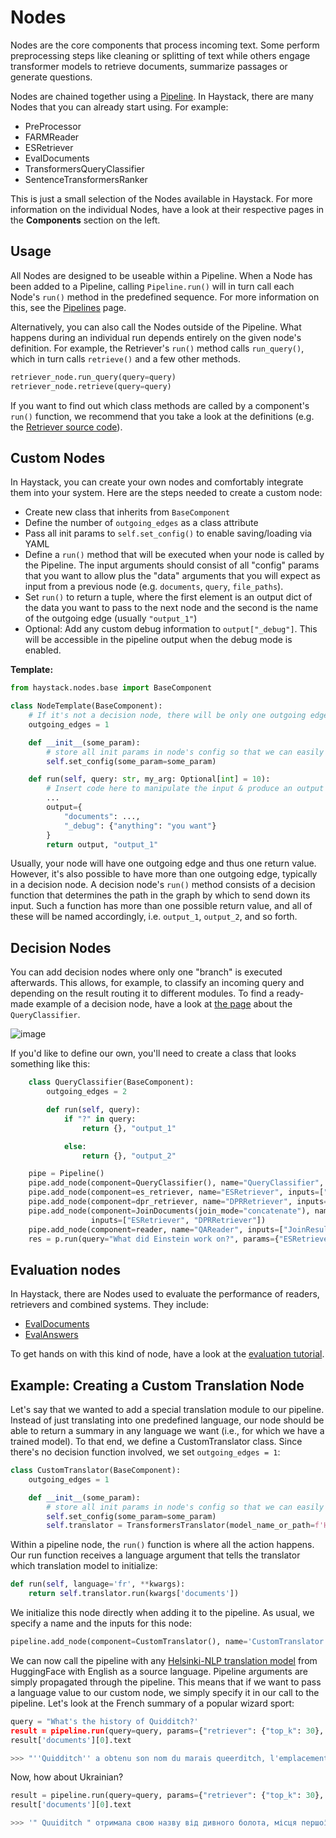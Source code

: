 # Nodes

Nodes are the core components that process incoming text.
Some perform preprocessing steps like cleaning or splitting of text
while others engage transformer models to retrieve documents, summarize passages or generate questions.

Nodes are chained together using a [Pipeline](/components/v1.2.0/pipelines).
In Haystack, there are many Nodes that you can already start using.
For example:

- PreProcessor
- FARMReader
- ESRetriever
- EvalDocuments
- TransformersQueryClassifier
- SentenceTransformersRanker

This is just a small selection of the Nodes available in Haystack.
For more information on the individual Nodes, have a look at their respective pages in the **Components** section on the left.

## Usage

All Nodes are designed to be useable within a Pipeline.
When a Node has been added to a Pipeline, calling `Pipeline.run()` will in turn call each Node's `run()` method in the predefined sequence.
For more information on this, see the [Pipelines](/components/v1.2.0/pipelines) page.

Alternatively, you can also call the Nodes outside of the Pipeline.
What happens during an individual run depends entirely on the given node's definition.
For example, the Retriever's `run()` method calls `run_query()`, which in turn calls `retrieve()` and a few other methods.

``` python
retriever_node.run_query(query=query)
retriever_node.retrieve(query=query)
```

If you want to find out which class methods are called by a component's `run()` function, we recommend that you take a look at the definitions (e.g. the [Retriever source code](https://github.com/deepset-ai/haystack/blob/main/haystack/nodes/retriever/base.py#L210)).

## Custom Nodes

In Haystack, you can create your own nodes and comfortably integrate them into your system.
Here are the steps needed to create a custom node:

- Create new class that inherits from `BaseComponent`
- Define the number of `outgoing_edges` as a class attribute
- Pass all init params to `self.set_config()` to enable saving/loading via YAML
- Define a `run()` method that will be executed when your node is called by the Pipeline. The input arguments should consist of all "config" params that you want to allow plus the "data" arguments that you will expect as input from a previous node (e.g. `documents`, `query`, `file_paths`).
- Set `run()` to return a tuple, where the first element is an output dict of the data you want to pass to the next node and the second is the name of the outgoing edge (usually `"output_1"`)
- Optional: Add any custom debug information to `output["_debug"]`. This will be accessible in the pipeline output when the debug mode is enabled.

**Template:**

``` python
from haystack.nodes.base import BaseComponent

class NodeTemplate(BaseComponent):
    # If it's not a decision node, there will be only one outgoing edge
    outgoing_edges = 1

    def __init__(some_param):
        # store all init params in node's config so that we can easily save/load via YAML
        self.set_config(some_param=some_param)

    def run(self, query: str, my_arg: Optional[int] = 10):
        # Insert code here to manipulate the input & produce an output dictionary
        ...
        output={
            "documents": ...,
            "_debug": {"anything": "you want"}
        }
        return output, "output_1"
```

Usually, your node will have one outgoing edge and thus one return value.
However, it's also possible to have more than one outgoing edge, typically in a decision node.
A decision node's `run()` method consists of a decision function that determines the path in the graph by which to send down its input.
Such a function has more than one possible return value, and all of these will be named accordingly, i.e. `output_1`, `output_2`, and so forth.


## Decision Nodes

You can add decision nodes where only one "branch" is executed afterwards.
This allows, for example, to classify an incoming query and depending on the result routing it to different modules.
To find a ready-made example of a decision node, have a look at [the page](/components/v1.2.0/query-classifier) about the `QueryClassifier`.

![image](https://user-images.githubusercontent.com/1563902/102452199-41229b80-403a-11eb-9365-7038697e7c3e.png)

If you'd like to define our own, you'll need to create a class that looks something like this:

```python
    class QueryClassifier(BaseComponent):
        outgoing_edges = 2

        def run(self, query):
            if "?" in query:
                return {}, "output_1"

            else:
                return {}, "output_2"

    pipe = Pipeline()
    pipe.add_node(component=QueryClassifier(), name="QueryClassifier", inputs=["Query"])
    pipe.add_node(component=es_retriever, name="ESRetriever", inputs=["QueryClassifier.output_1"])
    pipe.add_node(component=dpr_retriever, name="DPRRetriever", inputs=["QueryClassifier.output_2"])
    pipe.add_node(component=JoinDocuments(join_mode="concatenate"), name="JoinResults",
                  inputs=["ESRetriever", "DPRRetriever"])
    pipe.add_node(component=reader, name="QAReader", inputs=["JoinResults"])
    res = p.run(query="What did Einstein work on?", params={"ESRetriever": {"top_k": 1}, "DPRRetriever": {"top_k": 3}})
```

<div style={{ marginBottom: "3rem" }} />

## Evaluation nodes

In Haystack, there are Nodes used to evaluate the performance of readers, retrievers and combined systems.
They include:

- [EvalDocuments](/reference/v1.2.0/evaluation#evaldocuments)
- [EvalAnswers](/reference/v1.2.0/evaluation#evalanswers)

To get hands on with this kind of node, have a look at the [evaluation tutorial](/tutorials/v1.2.0/evaluation).

<div style={{ marginBottom: "3rem" }} />

## Example: Creating a Custom Translation Node

Let's say that we wanted to add a special translation module to our pipeline.
Instead of just translating into one predefined language, our node should be able to return a summary in any language we want (i.e., for which we have a trained model).
To that end, we define a CustomTranslator class. Since there's no decision function involved, we set `outgoing_edges = 1`:

``` python
class CustomTranslator(BaseComponent):
    outgoing_edges = 1

    def __init__(some_param):
        # store all init params in node's config so that we can easily save/load via YAML
        self.set_config(some_param=some_param)
        self.translator = TransformersTranslator(model_name_or_path=f'Helsinki-NLP/opus-mt-en-{language}')

```

Within a pipeline node, the `run()` function is where all the action happens. Our run function receives a language argument that tells the translator which translation model to initialize:

``` python
def run(self, language='fr', **kwargs):
    return self.translator.run(kwargs['documents'])
```

We initialize this node directly when adding it to the pipeline. As usual, we specify a name and the inputs for this node:

``` python
pipeline.add_node(component=CustomTranslator(), name='CustomTranslator', inputs=['Summarizer'])
```

We can now call the pipeline with any [Helsinki-NLP translation model](https://huggingface.co/models?search=helsinki-nlp/opus-mt-en-) from HuggingFace with English as a source language. Pipeline arguments are simply propagated through the pipeline. This means that if we want to pass a language value to our custom node, we simply specify it in our call to the pipeline. Let's look at the French summary of a popular wizard sport:

``` python
query = "What's the history of Quidditch?'
result = pipeline.run(query=query, params={"retriever": {"top_k": 30}, "ranker": {"top_k": 20}, "language": "fr"})
result['documents'][0].text

>>> "''Quidditch'' a obtenu son nom du marais queerditch, l'emplacement du premier jeu enregistré. le jeu a été basé sur un jeu joué par une sorcière au 11ème siècle. un snitch d'or a été introduit à la suite d'un jeu 1269 joué en kent. on pense qu'une version balai du jeu peut avoir inspiré le mouvement du jeu moderne 'harlem shuffle'"
```

Now, how about Ukrainian?

``` python
result = pipeline.run(query=query, params={"retriever": {"top_k": 30}, "ranker": {"top_k": 30}, "language": "uk"})
result['documents'][0].text

>>> '" Quuiditch " отримала свою назву від дивного болота, місця першої в історії записаної гри. Гру було засновано на грі, яку грала відьма у XI столітті. Золотий стукач було введено у гру 1269 гри в кенті. Вважається, що версія мітла у грі, можливо, надихнула сучасну гру на " заплутування " move " гри'
```

